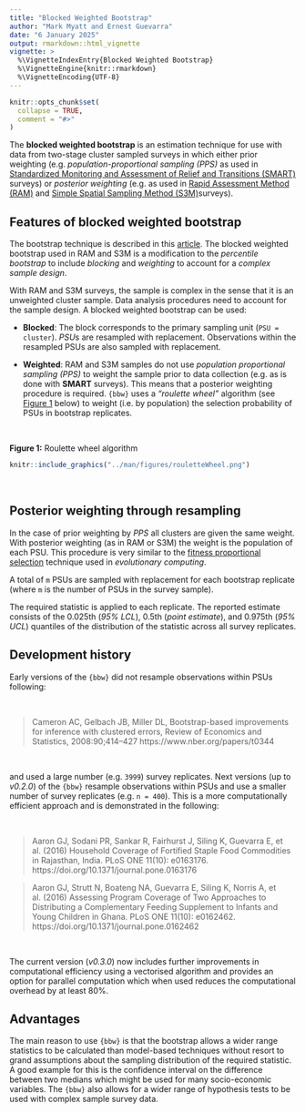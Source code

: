 ```yaml
---
title: "Blocked Weighted Bootstrap"
author: "Mark Myatt and Ernest Guevarra"
date: "6 January 2025"
output: rmarkdown::html_vignette
vignette: >
  %\VignetteIndexEntry{Blocked Weighted Bootstrap}
  %\VignetteEngine{knitr::rmarkdown}
  %\VignetteEncoding{UTF-8}
---
```


```r
knitr::opts_chunk$set(
  collapse = TRUE,
  comment = "#>"
)
```

The **blocked weighted bootstrap** is an estimation technique for use with data from two-stage cluster sampled surveys in which either prior weighting (e.g. *population-proportional sampling (PPS)* as used in [Standardized Monitoring and Assessment of Relief and Transitions (SMART)](https://smartmethodology.org/) surveys) or *posterior weighting* (e.g. as used in [Rapid Assessment Method (RAM)](https://rapidsurveys.io/ramOPmanual/) and [Simple Spatial Sampling Method (S3M)](https://researchonline.lshtm.ac.uk/id/eprint/2572543)surveys).

## Features of blocked weighted bootstrap

The bootstrap technique is described in this [article](https://en.wikipedia.org/wiki/Bootstrapping_(statistics)). The blocked weighted bootstrap used in RAM and S3M is a modification to the *percentile bootstrap* to include *blocking* and *weighting* to account for a *complex sample design*.

With RAM and S3M surveys, the sample is complex in the sense that it is an unweighted cluster sample. Data analysis procedures need to account for the sample design. A blocked weighted bootstrap can be used:

* **Blocked**: The block corresponds to the primary sampling unit (`PSU = cluster`). *PSU*s are resampled with replacement. Observations within the resampled PSUs are also sampled with replacement.

* **Weighted**: RAM and S3M samples do not use *population proportional sampling (PPS)* to weight the sample prior to data collection (e.g. as is done with **SMART** surveys). This means that a posterior weighting procedure is required. `{bbw}` uses a *"roulette wheel"* algorithm (see [Figure 1](#fig1) below) to weight (i.e. by population) the selection probability of PSUs in bootstrap replicates.

<br/>

<a name="fig1"></a>
**Figure 1:** Roulette wheel algorithm
<p align="center">
```r
knitr::include_graphics("../man/figures/rouletteWheel.png")
```
</p>


<br/>

## Posterior weighting through resampling

In the case of prior weighting by *PPS* all clusters are given the same weight. With posterior weighting (as in RAM or S3M) the weight is the population of each PSU. This procedure is very similar to the [fitness proportional selection](https://en.wikipedia.org/wiki/Fitness_proportionate_selection) technique used in *evolutionary computing*.

A total of `m` PSUs are sampled with replacement for each bootstrap replicate (where `m` is the number of PSUs in the survey sample).

The required statistic is applied to each replicate. The reported estimate consists of the 0.025th (*95\% LCL*), 0.5th (*point estimate*), and 0.975th (*95\% UCL*) quantiles of the distribution of the statistic across all survey replicates.

## Development history

Early versions of the `{bbw}` did not resample observations within PSUs following:

<br/>

> Cameron AC, Gelbach JB, Miller DL, Bootstrap-based improvements for inference with clustered errors, Review of Economics and Statistics, 2008:90;414–427  https://www.nber.org/papers/t0344

<br/>

and used a large number (e.g. `3999`) survey replicates. Next versions (up to *v0.2.0*) of the `{bbw}` resample observations within PSUs and use a smaller number of survey replicates (e.g. `n = 400`). This is a more computationally efficient approach and is demonstrated in the following:

<br/>

> Aaron GJ, Sodani PR, Sankar R, Fairhurst J, Siling K, Guevarra E, et al. (2016) Household Coverage of Fortified Staple Food Commodities in Rajasthan, India. PLoS ONE 11(10): e0163176. https://doi.org/10.1371/journal.pone.0163176

> Aaron GJ, Strutt N, Boateng NA, Guevarra E, Siling K, Norris A, et al. (2016) Assessing Program Coverage of Two Approaches to Distributing a Complementary Feeding Supplement to Infants and Young Children in Ghana. PLoS ONE 11(10): e0162462. https://doi.org/10.1371/journal.pone.0162462

<br/>

The current version (*v0.3.0*) now includes further improvements in computational efficiency using a vectorised algorithm and provides an option for parallel computation which when used reduces the computational overhead by at least 80%.

## Advantages

The main reason to use `{bbw}` is that the bootstrap allows a wider range statistics to be calculated than model-based techniques without resort to grand assumptions about the sampling distribution of the required statistic. A good example for this is the confidence interval on the difference between two medians which might be used for many socio-economic variables. The `{bbw}` also allows for a wider range of hypothesis tests to be used with complex sample survey data.
